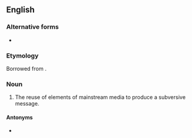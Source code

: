 {{also|détournement}}
==English==

===Alternative forms===
* {{l|en|détournement}}

===Etymology===
Borrowed from {{bor|en|fr|détournement}}.

===Noun===
{{wikipedia}}
{{en-noun|~}}

# {{lb|en|sociology}} The reuse of elements of mainstream media to produce a subversive message.

====Antonyms====
* {{l|en|recuperation}}